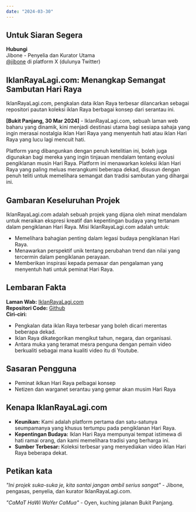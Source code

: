 ```yaml
---
date: "2024-03-30" 
---
```


## Untuk Siaran Segera

**Hubungi**  
Jibone - Penyelia dan Kurator Utama  
[@jibone](https://twitter.com/jibone) di platform X (dulunya Twitter)

## IklanRayaLagi.com: Menangkap Semangat Sambutan Hari Raya

IklanRayaLagi.com, pengkalan data iklan Raya terbesar dilancarkan sebagai repositori pautan koleksi iklan Raya berbagai konsep dari serantau ini.

**[Bukit Panjang, 30 Mar 2024]** - IklanRayaLagi.com, sebuah laman web baharu yang dinamik, kini menjadi destinasi utama bagi sesiapa sahaja yang ingin merasai nostalgia iklan Hari Raya yang menyentuh hati atau iklan Hari Raya yang lucu lagi mencuit hati.

Platform yang dibangunkan dengan penuh ketelitian ini, boleh juga digunakan bagi mereka yang ingin tinjauan mendalam tentang evolusi pengiklanan musin Hari Raya. Platform ini menawarkan koleksi iklan Hari Raya yang paling meluas merangkumi beberapa dekad, disusun dengan penuh teliti untuk memelihara semangat dan tradisi sambutan yang dihargai ini.

## Gambaran Keseluruhan Projek

IklanRayaLagi.com adalah sebuah projek yang dijana oleh minat mendalam untuk meraikan ekspresi kreatif dan kepentingan budaya yang tertanam dalam pengiklanan Hari Raya. Misi IklanRayaLagi.com adalah untuk:

- Memelihara bahagian penting dalam legasi budaya pengiklanan Hari Raya.
- Menawarkan perspektif unik tentang perubahan trend dan nilai yang tercermin dalam pengiklanan perayaan.
- Memberikan inspirasi kepada pemasar dan pengalaman yang menyentuh hati untuk peminat Hari Raya.

## Lembaran Fakta

**Laman Wab:** [IklanRayaLagi.com](https://iklanrayalagi.com)  
**Repositori Code:** [Github](https://github.com/jibone/IklanRayaLagi.com)  
**Ciri-ciri:**
- Pengkalan data iklan Raya terbesar yang boleh dicari merentas beberapa dekad.
- Iklan Raya dikategorikan mengikut tahun, negara, dan organisasi.
- Antara muka yang teramat mesra penguna dengan pemain video berkualiti sebagai mana kualiti video itu di Youtube.

## Sasaran Pengguna

- Peminat iklkan Hari Raya pelbagai konsep
- Netizen dan warganet serantau yang gemar akan musim Hari Raya

## Kenapa IklanRayaLagi.com

- **Keunikan:** Kami adalah platform pertama dan satu-satunya seumpamanya yang khusus tertumpu pada pengiklanan Hari Raya.
- **Kepentingan Budaya:** Iklan Hari Raya mempunyai tempat istimewa di hati ramai orang, dan kami memelihara tradisi yang berharga ini.
- **Sumber Terbesar:** Koleksi terbesar yang menyediakan video iklan Hari Raya beberapa dekat.

## Petikan kata

_"Ini projek suka-suka je, kita santai jangan ambil serius sangat"_ - Jibone, pengasas, penyelia, dan kurator IklanRayaLagi.com.

_"CaMaT HaWi WaYer CaMua"_ - Oyen, kuching jalanan Bukit Panjang.
